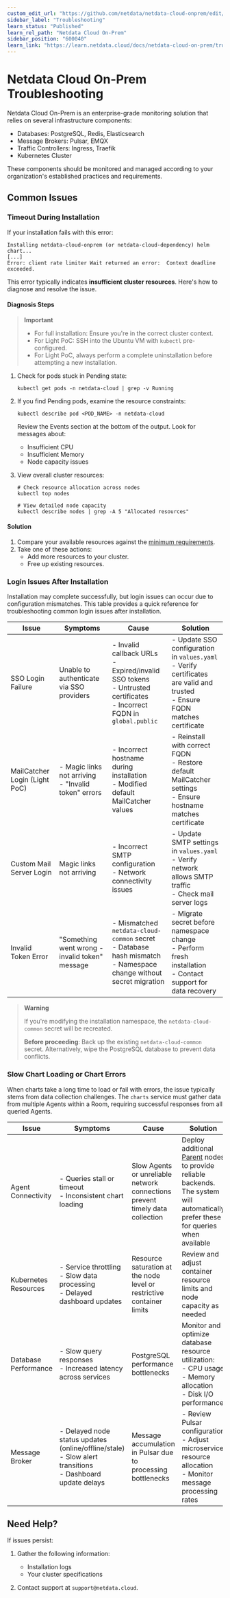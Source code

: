```yaml
---
custom_edit_url: "https://github.com/netdata/netdata-cloud-onprem/edit/master/docs/learn.netdata.cloud/troubleshooting.md"
sidebar_label: "Troubleshooting"
learn_status: "Published"
learn_rel_path: "Netdata Cloud On-Prem"
sidebar_position: "600040"
learn_link: "https://learn.netdata.cloud/docs/netdata-cloud-on-prem/troubleshooting"
---
```


# Netdata Cloud On-Prem Troubleshooting

Netdata Cloud On-Prem is an enterprise-grade monitoring solution that relies on several infrastructure components:

- Databases: PostgreSQL, Redis, Elasticsearch
- Message Brokers: Pulsar, EMQX
- Traffic Controllers: Ingress, Traefik
- Kubernetes Cluster

These components should be monitored and managed according to your organization's established practices and requirements.

## Common Issues

### Timeout During Installation

If your installation fails with this error:

```
Installing netdata-cloud-onprem (or netdata-cloud-dependency) helm chart...
[...]
Error: client rate limiter Wait returned an error:  Context deadline exceeded.
```

This error typically indicates **insufficient cluster resources**. Here's how to diagnose and resolve the issue.

#### Diagnosis Steps

> **Important**
>
> - For full installation: Ensure you're in the correct cluster context.
> - For Light PoC: SSH into the Ubuntu VM with `kubectl` pre-configured.
> - For Light PoC, always perform a complete uninstallation before attempting a new installation.

1. Check for pods stuck in Pending state:

   ```shell
   kubectl get pods -n netdata-cloud | grep -v Running
   ```

2. If you find Pending pods, examine the resource constraints:

   ```shell
   kubectl describe pod <POD_NAME> -n netdata-cloud
   ```

   Review the Events section at the bottom of the output. Look for messages about:
    - Insufficient CPU
    - Insufficient Memory
    - Node capacity issues

3. View overall cluster resources:

   ```shell
   # Check resource allocation across nodes
   kubectl top nodes
   
   # View detailed node capacity
   kubectl describe nodes | grep -A 5 "Allocated resources"
   ```

#### Solution

1. Compare your available resources against the [minimum requirements](/docs/netdata-cloud-on-prem/installation#system-requirements).
2. Take one of these actions:
    - Add more resources to your cluster.
    - Free up existing resources.

### Login Issues After Installation

Installation may complete successfully, but login issues can occur due to configuration mismatches. This table provides a quick reference for troubleshooting common login issues after installation.

| Issue                         | Symptoms                                                | Cause                                                                                                                         | Solution                                                                                                                          |
|-------------------------------|---------------------------------------------------------|-------------------------------------------------------------------------------------------------------------------------------|-----------------------------------------------------------------------------------------------------------------------------------|
| SSO Login Failure             | Unable to authenticate via SSO providers                | - Invalid callback URLs<br/>- Expired/invalid SSO tokens<br/>- Untrusted certificates<br/>- Incorrect FQDN in `global.public` | - Update SSO configuration in `values.yaml`<br/>- Verify certificates are valid and trusted<br/>- Ensure FQDN matches certificate |
| MailCatcher Login (Light PoC) | - Magic links not arriving<br/>- "Invalid token" errors | - Incorrect hostname during installation<br/>- Modified default MailCatcher values                                            | - Reinstall with correct FQDN<br/>- Restore default MailCatcher settings<br/>- Ensure hostname matches certificate                |
| Custom Mail Server Login      | Magic links not arriving                                | - Incorrect SMTP configuration<br/>- Network connectivity issues                                                              | - Update SMTP settings in `values.yaml`<br/>- Verify network allows SMTP traffic<br/>- Check mail server logs                     |
| Invalid Token Error           | "Something went wrong - invalid token" message          | - Mismatched `netdata-cloud-common` secret<br/>- Database hash mismatch<br/>- Namespace change without secret migration       | - Migrate secret before namespace change<br/>- Perform fresh installation<br/>- Contact support for data recovery                 |

> **Warning**
>
> If you're modifying the installation namespace, the `netdata-cloud-common` secret will be recreated.
>
> **Before proceeding**: Back up the existing `netdata-cloud-common` secret. Alternatively, wipe the PostgreSQL database to prevent data conflicts.

### Slow Chart Loading or Chart Errors

When charts take a long time to load or fail with errors, the issue typically stems from data collection challenges. The `charts` service must gather data from multiple Agents within a Room, requiring successful responses from all queried Agents.

| Issue                | Symptoms                                                                                                        | Cause                                                                        | Solution                                                                                                                                                                                  |
|----------------------|-----------------------------------------------------------------------------------------------------------------|------------------------------------------------------------------------------|-------------------------------------------------------------------------------------------------------------------------------------------------------------------------------------------|
| Agent Connectivity   | - Queries stall or timeout<br/>- Inconsistent chart loading                                                     | Slow Agents or unreliable network connections prevent timely data collection | Deploy additional [Parent](/docs/observability-centralization-points) nodes to provide reliable backends. The system will automatically prefer these for queries when available |
| Kubernetes Resources | - Service throttling<br/>- Slow data processing<br/>- Delayed dashboard updates                                 | Resource saturation at the node level or restrictive container limits        | Review and adjust container resource limits and node capacity as needed                                                                                                                   |
| Database Performance | - Slow query responses<br/>- Increased latency across services                                                  | PostgreSQL performance bottlenecks                                           | Monitor and optimize database resource utilization:<br/>- CPU usage<br/>- Memory allocation<br/>- Disk I/O performance                                                                    |
| Message Broker       | - Delayed node status updates (online/offline/stale)<br/>- Slow alert transitions<br/>- Dashboard update delays | Message accumulation in Pulsar due to processing bottlenecks                 | - Review Pulsar configuration<br/>- Adjust microservice resource allocation<br/>- Monitor message processing rates                                                                        |

## Need Help?

If issues persist:

1. Gather the following information:

    - Installation logs
    - Your cluster specifications

2. Contact support at `support@netdata.cloud`.
